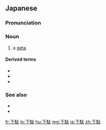 {{also|下馱|下驮}}
==Japanese==
{{DEFAULTSORT:けた'}}
{{wikipedia|lang=ja}}
{{ja-kanjitab|げ|た|yomi=o}}

===Pronunciation===
{{ja-pron|げた|acc=h|y=o}}

===Noun===
{{ja-noun|げた}}

# a [[geta]]

====Derived terms====
* {{ja-r|日%和%下%駄|ひ%より%げ%た}}
* {{ja-r|塗り下%駄|ぬりげ%た}}
* {{ja-r|下駄%記号|げた %きごう}}

===See also===
* {{ja-r|鼻%緒|はな%お}}
* {{ja-r|草鞋|わらじ}}

{{topics|ja|Footwear}}

[[fr:下駄]]
[[lo:下駄]]
[[hu:下駄]]
[[mg:下駄]]
[[ja:下駄]]
[[zh:下駄]]